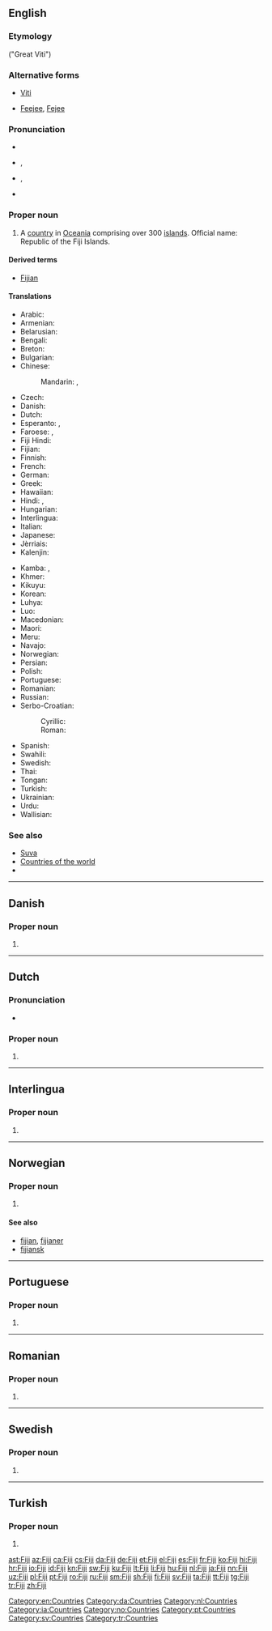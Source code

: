 {{also|fiji}}
==English==
{{wikipedia}}

===Etymology===
{{etyl|fj|en}} ''{{w|Viti Levu}}'' ("Great Viti")

===Alternative forms===
* [[Viti]]
* {{sense|obsolete spellings}} [[Feejee]], [[Fejee]]

===Pronunciation===
* {{rhymes|iːdʒi|lang=en}}
* {{a|UK}} {{enPR|fēʹjē|fējēʹ}}, {{IPA|/ˈfiː.dʒiː/|/fiːˈdʒiː/|lang=en}}
* {{a|US}} {{enPR|fēʹjē}}, {{IPA|/ˈfi.dʒi/|lang=en}}
* {{audio|en-us-Fiji.ogg|Audio (US)|lang=en}}

===Proper noun===
{{en-proper noun}}

# A [[country]] in [[Oceania]] comprising over 300 [[island]]s. Official name: Republic of the Fiji Islands.

====Derived terms====
* [[Fijian]]

====Translations====
{{trans-top|Republic of the Fiji Islands}}
* Arabic: {{t|ar|فيجي|m|tr=fiiji}}
* Armenian: {{t|hy|Ֆիջի|tr=Fiǰi}}
* Belarusian: {{t|be|Фіджы|p|tr=Fídžy}}
* Bengali: {{t|bn|ফিজি}}
* Breton: {{t|br|Fidji}}
* Bulgarian: {{t|bg|Фиджи|tr=Fídži}}
* Chinese:
*: Mandarin: {{t|cmn|斐濟|sc=Hani}}, {{t+|cmn|斐济|tr=Fěijì|sc=Hani}}
* Czech: {{t+|cs|Fidži}}
* Danish: {{t+|da|Fiji}}
* Dutch: {{t+|nl|Fiji}}
* Esperanto: {{t|eo|Fiĝio}}, {{t|eo|Fiĝioj}}
* Faroese: {{t|fo|Fidjioyggjar|f-p}}, {{t|fo|Fidji|n}}
* Fiji Hindi: {{t|hif|फ़िजी|tr=fijī}}
* Fijian: {{t+|fj|Viti}}
* Finnish: {{t+|fi|Fidži}}
* French: {{t+|fr|Fidji}}
* German: {{t+|de|Fidschi}}
* Greek: {{t+|el|Φίτζι|n|tr=Fítzi}}
* Hawaiian: {{t|haw|Pīkī}}
* Hindi: {{t+|hi|फ़िजी|tr=fijī}}, {{t+|hi|फिजी|tr=phijī}}
* Hungarian: {{t+|hu|Fidzsi-szigetek}}
* Interlingua: {{t|ia|Fiji}}
* Italian: {{t+|it|Figi}}
* Japanese: {{t|ja|フィジー|tr=Fijī}}
* Jèrriais: {{t|roa-jer|Fiji}}
* Kalenjin: {{t|kln|Fiji}}
{{trans-mid}}
* Kamba: {{t|kam|Fiji}}, {{t|kam|Fiji}}
* Khmer: {{t|km|ហ៊្វីជី|tr=fi ji|sc=Khmr}}
* Kikuyu: {{t|ki|Fiji}}
* Korean: {{t+|ko|피지|tr=Piji|sc=Hang}}
* Luhya: {{t|luy|Fiji}}
* Luo: {{t|luo|Fiji}}
* Macedonian: {{t|mk|Фиџи|n|tr=Fídži}}
* Maori: {{t|mi|Whītī}}
* Meru: {{t|mer|Fiji}}
* Navajo: {{t|nv|Fííjii‎}}
* Norwegian: {{t|no|Fiji}}
* Persian: {{t|fa|فیجی|tr=Fiji}}
* Polish: {{t+|pl|Fidżi}}
* Portuguese: {{t+|pt|Fiji}}
* Romanian: {{t|ro|Fiji}}
* Russian: {{t|ru|Фиджи|p|tr=Fídži}} {{qualifier|indeclinable}}
* Serbo-Croatian:
*: Cyrillic: {{t|sh|Фиџи|m|sc=Cyrl}}
*: Roman: {{t|sh|Fȉdži|m}}
* Spanish: {{t+|es|Fiyi}}
* Swahili: {{t+|sw|Fiji}}
* Swedish: {{t+|sv|Fiji}}
* Thai: {{t+|th|ฟิจิ|tr=fici}}
* Tongan: {{t|to|Viti}}
* Turkish: {{t+|tr|Fiji}}
* Ukrainian: {{t|uk|Фіджі|p|tr=Fídži}}
* Urdu: {{t|ur|فجی|tr=fijī}}
* Wallisian: {{t|wls|Fisi}}
{{trans-bottom}}

===See also===
* [[Suva]]
* [[Appendix:Countries of the world|Countries of the world]]
* {{pedialite}}

[[Category:en:Countries]]

----

==Danish==

===Proper noun===
{{head|da|proper noun}}

# {{l|en|Fiji}}

[[Category:da:Countries]]

----

==Dutch==

===Pronunciation===
* {{audio|Nl-Fiji.ogg|Audio|lang=nl}}

===Proper noun===
{{nl-proper noun}}

# {{l|en|Fiji}}

[[Category:nl:Countries]]

----

==Interlingua==

===Proper noun===
{{head|ia|proper noun}}

# {{l|en|Fiji}}

[[Category:ia:Countries]]

----

==Norwegian==

===Proper noun===
{{head|no|proper noun}}

# {{l|en|Fiji}}

====See also====
* [[fijian]], [[fijianer]]
* [[fijiansk]]

[[Category:no:Countries]]

----

==Portuguese==

===Proper noun===
{{pt-proper noun}}

# {{l|en|Fiji}}

[[Category:pt:Countries]]

----

==Romanian==

===Proper noun===
{{head|ro|proper noun}}

# {{l|en|Fiji}}

----

==Swedish==

===Proper noun===
{{head|sv|proper noun}}

# {{l|en|Fiji}}

[[Category:sv:Countries]]

----

==Turkish==

===Proper noun===
{{head|tr|proper noun}}

# {{l|en|Fiji}}

[[Category:tr:Countries]]

[[ast:Fiji]]
[[az:Fiji]]
[[ca:Fiji]]
[[cs:Fiji]]
[[da:Fiji]]
[[de:Fiji]]
[[et:Fiji]]
[[el:Fiji]]
[[es:Fiji]]
[[fr:Fiji]]
[[ko:Fiji]]
[[hi:Fiji]]
[[hr:Fiji]]
[[io:Fiji]]
[[id:Fiji]]
[[kn:Fiji]]
[[sw:Fiji]]
[[ku:Fiji]]
[[lt:Fiji]]
[[li:Fiji]]
[[hu:Fiji]]
[[nl:Fiji]]
[[ja:Fiji]]
[[nn:Fiji]]
[[uz:Fiji]]
[[pl:Fiji]]
[[pt:Fiji]]
[[ro:Fiji]]
[[ru:Fiji]]
[[sm:Fiji]]
[[sh:Fiji]]
[[fi:Fiji]]
[[sv:Fiji]]
[[ta:Fiji]]
[[tt:Fiji]]
[[tg:Fiji]]
[[tr:Fiji]]
[[zh:Fiji]]